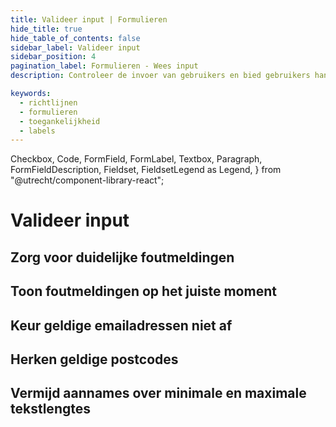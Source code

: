 ```yaml
---
title: Valideer input | Formulieren
hide_title: true
hide_table_of_contents: false
sidebar_label: Valideer input
sidebar_position: 4
pagination_label: Formulieren - Wees input
description: Controleer de invoer van gebruikers en bied gebruikers handvaten om fouten te herstellen

keywords:
  - richtlijnen
  - formulieren
  - toegankelijkheid
  - labels
---
```


<!-- @license CC0-1.0 -->

  Checkbox,
  Code,
  FormField,
  FormLabel,
  Textbox,
  Paragraph,
  FormFieldDescription,
  Fieldset,
  FieldsetLegend as Legend,
} from "@utrecht/component-library-react";

# Valideer input

## Zorg voor duidelijke foutmeldingen

## Toon foutmeldingen op het juiste moment

## Keur geldige emailadressen niet af

## Herken geldige postcodes

## Vermijd aannames over minimale en maximale tekstlengtes
